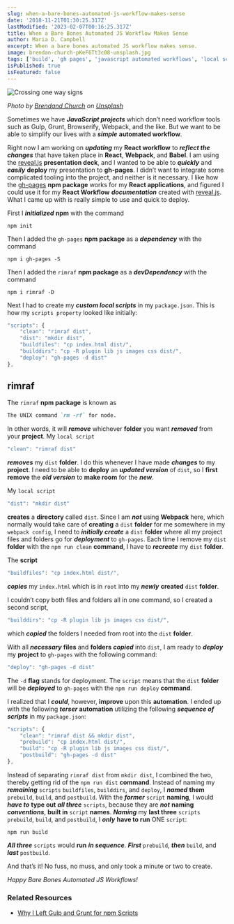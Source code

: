 ```yaml
---
slug: when-a-bare-bones-automated-js-workflow-makes-sense
date: '2018-11-21T01:30:25.317Z'
lastModified: '2023-02-07T00:16:25.317Z'
title: When a Bare Bones Automated JS Workflow Makes Sense
author: Maria D. Campbell
excerpt: When a bare bones automated JS workflow makes sense.
image: brendan-church-pKeF6Tt3c08-unsplash.jpg
tags: ['build', 'gh pages', 'javascript automated workflows', 'local scripts', 'npm', 'postbuild', 'revealjs', 'prebuild', 'rimraf']
isPublished: true
isFeatured: false
---
```


![Crossing one way signs](brendan-church-pKeF6Tt3c08-unsplash.jpg)

*Photo by [Brendand Church](https://unsplash.com/@bdchu614) on [Unsplash](https://unsplash.com/photos/pKeF6Tt3c08)*

Sometimes we have **_JavaScript projects_** which don’t need workflow tools such
as Gulp, Grunt, Browserify, Webpack, and the like. But we want to be able to
simplify our lives with a **_simple_** **automated workflow**.

Right now I am working on **_updating_** my **React workflow** to **_reflect the
changes_** that have taken place in **React**, **Webpack**, and **Babel**. I am
using the [reveal.js](https://revealjs.com/#/) **presentation deck**, and I
wanted to be able to **_quickly_** and **_easily_** **deploy** my presentation
to **gh-pages**. I didn’t want to integrate some complicated tooling into the
project, and neither is it necessary. I like how the
[gh-pages](https://www.npmjs.com/package/gh-pages) **npm package** works for my
**React applications**, and figured I could use it for my **React Workflow**
**_documentation_** created with [reveal.js](https://revealjs.com/#/). What I
came up with is really simple to use and quick to deploy.

First I **_initialized_** **npm** with the command

```shell
npm init
```

Then I added the `gh-pages` **npm package** as a **_dependency_** with the
command

```shell
npm i gh-pages -S
```

Then I added the `rimraf` **npm package** as a **_devDependency_** with the
command

```shell
npm i rimraf -D
```

Next I had to create my **_custom local scripts_** in my `package.json`. This is
how my `scripts property` looked like initially:

```js
"scripts": {
    "clean": "rimraf dist",
    "dist": "mkdir dist",
    "buildfiles": "cp index.html dist/",
    "builddirs": "cp -R plugin lib js images css dist/",
    "deploy": "gh-pages -d dist"
},
```

## rimraf

The `rimraf` **npm package** is known as

```markdown
The UNIX command `rm -rf` for node.
```

In other words, it will **_remove_** whichever **folder** you want **_removed_**
from your **project**. My `local script`

```js
"clean": "rimraf dist"
```

**_removes_** my `dist` **folder**. I do this whenever I have made **_changes_**
to my **project**. I need to be able to **deploy** an **_updated version_** of
`dist`, so I **first remove** the **_old version_** to **make room** for the
**_new_**.

My `local script`

```js
"dist": "mkdir dist"
```

**creates** a **directory** called `dist`. Since I am **_not_** using
**Webpack** here, which normally would take care of **creating** a `dist`
**folder** for me somewhere in my `webpack config`, I need to **_initially
create_** a `dist` **folder** where all my project files and folders go for
**_deployment_** to `gh-pages`. Each time I remove my `dist` **folder** with the
`npm run clean` **command**, I have to **_recreate_** my `dist` **folder**.

The **script**

```js
"buildfiles": "cp index.html dist/",
```

**_copies_** my `index.html` which is in `root` into my **_newly_** **created**
`dist` **folder**.

I couldn’t copy both files and folders all in one command, so I created a second
script,

```js
"builddirs": "cp -R plugin lib js images css dist/",
```

which **_copied_** the folders I needed from root into the `dist` **folder**.

With all **_necessary_** **files** and **folders** **_copied_** into `dist`, I
am ready to **_deploy_** my **project** to `gh-pages` with the following
command:

```js
"deploy": "gh-pages -d dist"
```

The `-d` **flag** stands for deployment. The `script` means that the `dist`
**folder** will be **_deployed_** to `gh-pages` with the `npm run deploy`
**command**.

I realized that I **_could_**, however, **improve** upon this **automation**. I
ended up with the following **_terser_** **automation** utilizing the following
**_sequence of scripts_** in my `package.json`:

```js
"scripts": {
    "clean": "rimraf dist && mkdir dist",
    "prebuild": "cp index.html dist/",
    "build": "cp -R plugin lib js images css dist/",
    "postbuild": "gh-pages -d dist"
},
```

Instead of separating `rimraf dist` from `mkdir dist`, I combined the two,
thereby getting rid of the `npm run dist` **command**. Instead of naming my
**_remaining_** `scripts` `buildfiles`, `builddirs`, and `deploy`, I **_named_**
**them** `prebuild`, `build`, and `postbuild`. With the **_former_** `script`
**naming**, I would **_have to_** **type out** **_all three_** `scripts`,
because they are **_not_** **naming** **_conventions_**, **built in** `script`
**names**. **_Naming_** my **last three** `scripts` `prebuild`, `build`, and
`postbuild`, I **_only_** **have to run** ONE `script`:

```shell
npm run build
```

**_All three_** `scripts` would **run** **_in sequence_**. **_First_**
`prebuild`, **_then_** `build`, and **_last_** `postbuild`.

And that’s it! No fuss, no muss, and only took a minute or two to create.

*Happy Bare Bones Automated JS Workflows!*

### Related Resources

- [Why I Left Gulp and Grunt for npm Scripts](https://medium.freecodecamp.org/why-i-left-gulp-and-grunt-for-npm-scripts-3d6853dd22b8)
